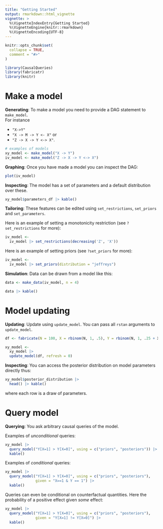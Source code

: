 ```yaml
---
title: "Getting Started"
output: rmarkdown::html_vignette
vignette: >
  %\VignetteIndexEntry{Getting Started}
  %\VignetteEngine{knitr::rmarkdown}
  %\VignetteEncoding{UTF-8}
---
```


```r
knitr::opts_chunk$set(
  collapse = TRUE,
  comment = "#>"
)

```

```r
library(CausalQueries)
library(fabricatr)
library(knitr)
```

# Make a model


**Generating**: To make a model you need to provide a DAG statement to `make_model`.  
For instance 

* `"X->Y"`
*  `"X -> M -> Y <- X"` or  
* `"Z -> X -> Y <-> X"`. 

```r
# examples of models
xy_model <- make_model("X -> Y")
iv_model <- make_model("Z -> X -> Y <-> X")

```

**Graphing**: Once you have made a model you can inspect the DAG:

```r
plot(iv_model)
```

**Inspecting**: The model has a set of parameters and a default distribution over these.


```r
xy_model$parameters_df |> kable()
```

**Tailoring**: These features can be edited using `set_restrictions`, `set_priors` and `set_parameters`.

Here is an example of setting a monotonicity restriction  (see `?set_restrictions` for more): 

```r
iv_model <- 
  iv_model |> set_restrictions(decreasing('Z', 'X'))
```

Here is an example of setting priors (see `?set_priors` for more): 

```r
iv_model <- 
  iv_model |> set_priors(distribution = "jeffreys")
```

**Simulation**: Data can be drawn from a model like this:

```r
data <- make_data(iv_model, n = 4) 

data |> kable()

```

# Model updating

**Updating**: Update using `update_model`. You can pass all `rstan` arguments to `update_model`.

```r
df <- fabricate(N = 100, X = rbinom(N, 1, .5), Y = rbinom(N, 1, .25 + X*.5))

xy_model <- 
  xy_model |> 
  update_model(df, refresh = 0)
```

**Inspecting**: You can access the posterior distribution on model parameters directly thus:

```r

xy_model$posterior_distribution |> 
  head() |> kable()

```

where each row is a draw of parameters.

# Query model

**Querying**: You ask arbitrary causal queries of the model. 

Examples of *unconditional* queries:

```r
xy_model |> 
  query_model("Y[X=1] > Y[X=0]", using = c("priors", "posteriors")) |>
  kable()
```

Examples of *conditional* queries:

```r
xy_model |> 
  query_model("Y[X=1] > Y[X=0]", using = c("priors", "posteriors"),
              given = "X==1 & Y == 1") |>
  kable()
```

Queries can even be conditional on counterfactual quantities. Here the probability of a positive effect given *some* effect:

```r
xy_model |> 
  query_model("Y[X=1] > Y[X=0]", using = c("priors", "posteriors"),
              given = "Y[X=1] != Y[X=0]") |>
  kable()
```
